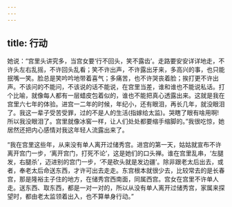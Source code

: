 ```yaml
---
---
---
```

title: 行动
---



她说：“宫里头讲究多，当宫女要‘行不回头，笑不露齿’。走路要安安详详地走，不许头左右乱摇，不许回头乱看；笑不许出声，不许露出牙来，多高兴的事，也只能抿嘴一笑。脸总是笑吟吟地带着喜气；多痛苦，也不许哭丧着脸；挨打更不许出声。不该问的不能问，不该说的话不能说，在宫里当差，谁和谁也不能说私话。打个比喻，就像每人都有一层蜡皮包着似的，谁也不能把真心透露出来。这就是我在宫里六七年的体验。进宫一二年的时候，年纪小，还有眼泪，再长几年，就没眼泪了。我这一辈子受苦受罪，过的不是人的生活(指嫁给太监)。哭瞎了眼有啥用啊!所以我没眼泪了。宫里就像冰窖一样，让人们处处都要缩手缩脚的。”我很吃惊，她居然还把内心感情对我这年轻人流露出来了。

“我在宫里这些年，从来没有单人离开过储秀宫。进宫的第一天，姑姑就宣布不许离开宫门一步，‘离开宫门，打死不论’，这是她们的口头禅。谁在宫里乱串，‘左腿发，右腿杀’，迈进别的宫门一步，‘不是砍头就是发边疆’。除非跟老太后出去，或者，奉老太后命送东西，才许可出去走走。东宫根本就很少去，比较常去的是长春宫，那是隆裕主子住的地方，在储秀宫西南面，同属西宫。宫女在宫里不许单人走。送东西、取东西，都是一对一对的，所以从没有单人离开过储秀宫，家属来探望时，都由老太监领着出入，也不算单身行动。”
